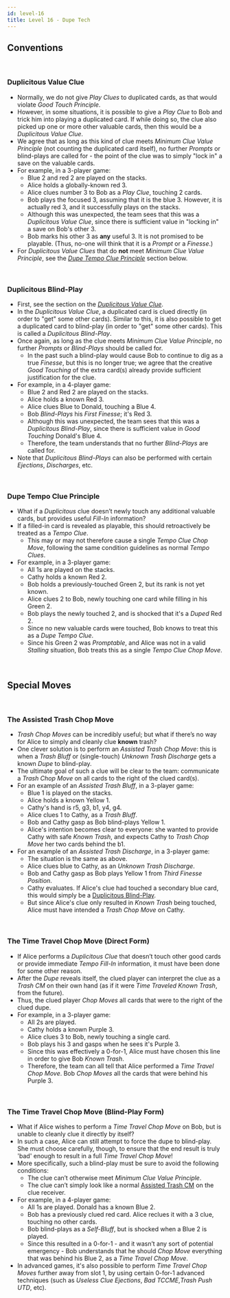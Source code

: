 ```yaml
---
id: level-16
title: Level 16 - Dupe Tech
---
```


## Conventions

<br />

### Duplicitous Value Clue

- Normally, we do not give _Play Clues_ to duplicated cards, as that would violate _Good Touch Principle_.
- However, in some situations, it is possible to give a _Play Clue_ to Bob and trick him into playing a duplicated card. If while doing so, the clue also picked up one or more other valuable cards, then this would be a _Duplicitous Value Clue_.
- We agree that as long as this kind of clue meets _Minimum Clue Value Principle_ (not counting the duplicated card itself), no further _Prompts_ or blind-plays are called for - the point of the clue was to simply "lock in" a save on the valuable cards.
- For example, in a 3-player game:
  - Blue 2 and red 2 are played on the stacks.
  - Alice holds a globally-known red 3.
  - Alice clues number 3 to Bob as a _Play Clue_, touching 2 cards.
  - Bob plays the focused 3, assuming that it is the blue 3. However, it is actually red 3, and it successfully plays on the stacks.
  - Although this was unexpected, the team sees that this was a _Duplicitous Value Clue_, since there is sufficient value in "locking in" a save on Bob's other 3.
  - Bob marks his other 3 as **any** useful 3. It is not promised to be playable. (Thus, no-one will think that it is a _Prompt_ or a _Finesse_.)
- For _Duplicitous Value Clues_ that do **not** meet _Minimum Clue Value Principle_, see the _[Dupe Tempo Clue Principle](#dupe-tempo-clue-principle)_ section below.

<br />

### Duplicitous Blind-Play

- First, see the section on the _[Duplicitous Value Clue](#duplicitous-value-clue)_.
- In the _Duplicitous Value Clue_, a duplicated card is clued directly (in order to "get" some other cards). Similar to this, it is also possible to get a duplicated card to blind-play (in order to "get" some other cards). This is called a _Duplicitous Blind-Play_.
- Once again, as long as the clue meets _Minimum Clue Value Principle_, no further _Prompts_ or _Blind-Plays_ should be called for.
  - In the past such a blind-play would cause Bob to continue to dig as a true _Finesse_, but this is no longer true; we agree that the creative _Good Touching_ of the extra card(s) already provide sufficient justification for the clue.
- For example, in a 4-player game:
  - Blue 2 and Red 2 are played on the stacks.
  - Alice holds a known Red 3.
  - Alice clues Blue to Donald, touching a Blue 4.
  - Bob _Blind-Plays_ his _First Finesse_; it's Red 3.
  - Although this was unexpected, the team sees that this was a _Duplicitous Blind-Play_, since there is sufficient value in _Good Touching_ Donald's Blue 4.
  - Therefore, the team understands that no further _Blind-Plays_ are called for.
- Note that _Duplicitous Blind-Plays_ can also be performed with certain _Ejections_, _Discharges_, etc.

<br />

### Dupe Tempo Clue Principle

- What if a _Duplicitous_ clue doesn’t newly touch any additional valuable cards, but provides useful _Fill-In_ information?
- If a filled-in card is revealed as playable, this should retroactively be treated as a _Tempo Clue_.
  - This may or may not therefore cause a single _Tempo Clue Chop Move_, following the same condition guidelines as normal _Tempo Clues_.
- For example, in a 3-player game:
  - All 1s are played on the stacks.
  - Cathy holds a known Red 2.
  - Bob holds a previously-touched Green 2, but its rank is not yet known.
  - Alice clues 2 to Bob, newly touching one card while filling in his Green 2.
  - Bob plays the newly touched 2, and is shocked that it's a _Duped_ Red 2.
  - Since no new valuable cards were touched, Bob knows to treat this as a _Dupe Tempo Clue_.
  - Since his Green 2 was _Promptable_, and Alice was not in a valid _Stalling_ situation, Bob treats this as a single _Tempo Clue Chop Move_.

<br />

## Special Moves

<br />

### The Assisted Trash Chop Move

- _Trash Chop Moves_ can be incredibly useful; but what if there’s no way for Alice to simply and cleanly clue **known** trash?
- One clever solution is to perform an _Assisted Trash Chop Move_: this is when a _Trash Bluff_ or (single-touch) _Unknown Trash Discharge_ gets a known _Dupe_ to blind-play.
- The ultimate goal of such a clue will be clear to the team: communicate a _Trash Chop Move_ on all cards to the right of the clued card(s).
- For an example of an _Assisted Trash Bluff_, in a 3-player game:
  - Blue 1 is played on the stacks.
  - Alice holds a known Yellow 1.
  - Cathy's hand is r5, g3, b1, y4, g4.
  - Alice clues 1 to Cathy, as a _Trash Bluff_.
  - Bob and Cathy gasp as Bob blind-plays Yellow 1.
  - Alice's intention becomes clear to everyone: she wanted to provide Cathy with safe _Known Trash_, and expects Cathy to _Trash Chop Move_ her two cards behind the b1.
- For an example of an _Assisted Trash Discharge_, in a 3-player game:
  - The situation is the same as above.
  - Alice clues blue to Cathy, as an _Unknown Trash Discharge_.
  - Bob and Cathy gasp as Bob plays Yellow 1 from _Third Finesse Position_.
  - Cathy evaluates. If Alice's clue had touched a secondary blue card, this would simply be a [Duplicitous Blind-Play](#duplicitous-blind-play).
  - But since Alice's clue only resulted in _Known Trash_ being touched, Alice must have intended a _Trash Chop Move_ on Cathy.

<br />

### The Time Travel Chop Move (Direct Form)

- If Alice performs a _Duplicitous Clue_ that doesn’t touch other good cards or provide immediate _Tempo Fill-In_ information, it must have been done for some other reason.
- After the _Dupe_ reveals itself, the clued player can interpret the clue as a _Trash CM_ on their own hand (as if it were _Time Traveled_ _Known Trash_, from the future).
- Thus, the clued player _Chop Moves_ all cards that were to the right of the clued dupe.
- For example, in a 3-player game:
  - All 2s are played.
  - Cathy holds a known Purple 3.
  - Alice clues 3 to Bob, newly touching a single card.
  - Bob plays his 3 and gasps when he sees it's Purple 3.
  - Since this was effectively a 0-for-1, Alice must have chosen this line in order to give Bob _Known Trash_.
  - Therefore, the team can all tell that Alice performed a _Time Travel Chop Move_. Bob _Chop Moves_ all the cards that were behind his Purple 3.

<br />

### The Time Travel Chop Move (Blind-Play Form)

- What if Alice wishes to perform a _Time Travel Chop Move_ on Bob, but is unable to cleanly clue it directly by itself?
- In such a case, Alice can still attempt to force the dupe to blind-play. She must choose carefully, though, to ensure that the end result is truly 'bad' enough to result in a full _Time Travel Chop Move_!
- More specifically, such a blind-play must be sure to avoid the following conditions:
  - The clue can’t otherwise meet _Minimum Clue Value Principle_.
  - The clue can’t simply look like a normal [Assisted Trash CM](#the-assisted-trash-chop-move) on the clue receiver.
- For example, in a 4-player game:
  - All 1s are played. Donald has a known Blue 2.
  - Bob has a previously clued red card. Alice reclues it with a 3 clue, touching no other cards.
  - Bob blind-plays as a _Self-Bluff_, but is shocked when a Blue 2 is played.
  - Since this resulted in a 0-for-1 - and it wasn’t any sort of potential emergency - Bob understands that he should _Chop Move_ everything that was behind his Blue 2, as a _Time Travel Chop Move_.
- In advanced games, it's also possible to perform _Time Travel Chop Moves_ further away from slot 1, by using certain 0-for-1 advanced techniques (such as _Useless Clue Ejections_, _Bad TCCME_,_Trash Push UTD_, etc).
